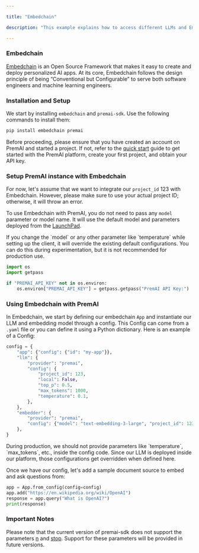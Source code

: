 ```yaml
---

title: "Embedchain"

description: "This example explains how to access different LLMs and Embedding Models in Embedchain through PremAI SDK."

---
```


### Embedchain

[Embedchain](https://github.com/embedchain/embedchain) is an Open Source Framework that makes it easy to create and deploy personalized AI apps. At its core, Embedchain follows the design principle of being “Conventional but Configurable” to serve both software engineers and machine learning engineers.

### Installation and Setup

We start by installing `embedchain` and `premai-sdk`. Use the following commands to install them:

```bash
pip install embedchain premai
```

Before proceeding, please ensure that you have created an account on PremAI and started a project. If not, refer to the [quick start](https://docs.premai.io/introduction) guide to get started with the PremAI platform, create your first project, and obtain your API key.

### Setup PremAI instance with Embedchain

For now, let's assume that we want to integrate our `project_id` 123 with Embedchain. However, please make sure to use your actual project ID; otherwise, it will throw an error.

To use Embedchain with PremAI, you do not need to pass any `model` parameter or model name. It will use the default model and parameters deployed from the [LaunchPad](https://docs.premai.io/get-started/launchpad).

<Note>
If you change the `model` or any other parameter like `temperature` while setting up the client, it will override the existing default configurations. You can do this during experimentation, but it is not recommended for production use.
</Note>

```python
import os
import getpass

if "PREMAI_API_KEY" not in os.environ:
    os.environ["PREMAI_API_KEY"] = getpass.getpass("PremAI API Key:")
```

### Using Embedchain with PremAI

In Embedchain, we start by defining our embedchain `App` and instantiate our LLM and embedding model through a config. This Config can come from a `.yaml` file or you can define it using a Python dictionary. Here is an example of a Config:

```python
config = {
    "app": {"config": {"id": "my-app"}},
    "llm": {
        "provider": "premai",
        "config": {
            "project_id": 123,
            "local": False,
            "top_p": 0.5,
            "max_tokens": 1000,
            "temperature": 0.1,
        },
    },
    "embedder": {
        "provider": "premai",
        "config": {"model": "text-embedding-3-large", "project_id": 123, "vector_dimension": 512},
    },
}
```

<Note>
During production, we should not provide parameters like `temperature`, `max_tokens`, etc., inside the config code. Since our LLM is deployed inside our platform, those configurations get overridden when defined here.
</Note>

Once we have our config, let's add a sample document source to embed and ask questions from:

```python
app = App.from_config(config=config)
app.add("https://en.wikipedia.org/wiki/OpenAI")
response = app.query("What is OpenAI?")
print(response)
```

### Important Notes

Please note that the current version of premai-sdk does not support the parameters [n](https://platform.openai.com/docs/api-reference/chat/create#chat-create-n) and [stop](https://platform.openai.com/docs/api-reference/chat/create#chat-create-stop). Support for these parameters will be provided in future versions.

